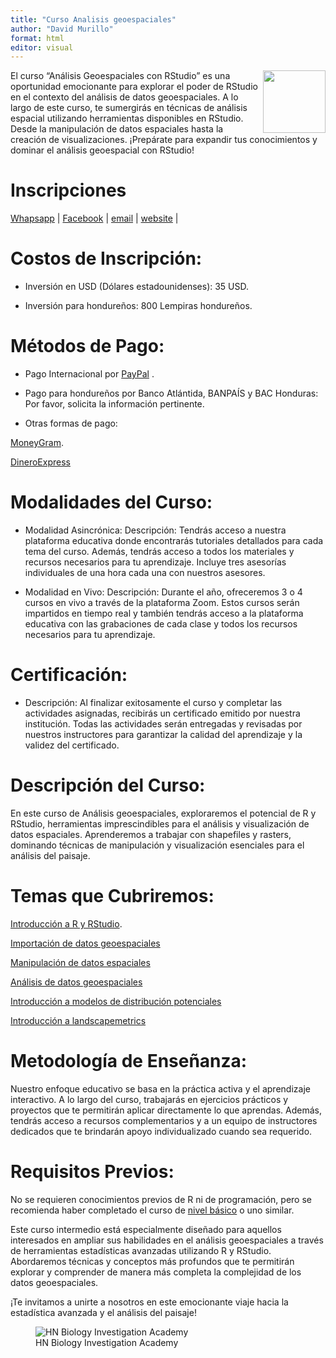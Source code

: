 ---
title: "Curso Analisis geoespaciales"
author: "David Murillo"
format: html
editor: visual
---

[<img src="HN Cursos publicidad/HN Biology Inv Circle.jpg" align="right" width="100"/>](https://www.hnbiology.org/)

El curso "Análisis Geoespaciales con RStudio" es una oportunidad emocionante para explorar el poder de RStudio en el contexto del análisis de datos geoespaciales. A lo largo de este curso, te sumergirás en técnicas de análisis espacial utilizando herramientas disponibles en RStudio. Desde la manipulación de datos espaciales hasta la creación de visualizaciones. ¡Prepárate para expandir tus conocimientos y dominar el análisis geoespacial con RStudio!

# Inscripciones

<!-- Start Badges -->

| [Whapsapp](http://wa.me/+50499549551) \| [Facebook](https://www.facebook.com/Hn.Biology.Investigation?mibextid=ZbWKwL) \| [email](admi@hnbiology.org) \| [website](https://www.hnbiology.org/) \|

<!-- End Badges -->

# Costos de Inscripción:

-   Inversión en USD (Dólares estadounidenses): 35 USD.

-   Inversión para hondureños: 800 Lempiras hondureños.

# Métodos de Pago:

-   Pago Internacional por [PayPal](https://www.paypal.com/paypalme/hnbiologyinv) .

-   Pago para hondureños por Banco Atlántida, BANPAÍS y BAC Honduras: Por favor, solicita la información pertinente.

-   Otras formas de pago:

[MoneyGram](https://www.moneygram.com/mgo/us/es/send/como-enviar-dinero/enviar-en-linea/).

[DineroExpress](https://www.dineroexpress.com/WebPortalDexDigital/)

# Modalidades del Curso:

-   Modalidad Asincrónica: Descripción: Tendrás acceso a nuestra plataforma educativa donde encontrarás tutoriales detallados para cada tema del curso. Además, tendrás acceso a todos los materiales y recursos necesarios para tu aprendizaje. Incluye tres asesorías individuales de una hora cada una con nuestros asesores.

-   Modalidad en Vivo: Descripción: Durante el año, ofreceremos 3 o 4 cursos en vivo a través de la plataforma Zoom. Estos cursos serán impartidos en tiempo real y también tendrás acceso a la plataforma educativa con las grabaciones de cada clase y todos los recursos necesarios para tu aprendizaje.

# Certificación:

-   Descripción: Al finalizar exitosamente el curso y completar las actividades asignadas, recibirás un certificado emitido por nuestra institución. Todas las actividades serán entregadas y revisadas por nuestros instructores para garantizar la calidad del aprendizaje y la validez del certificado.

# Descripción del Curso:

En este curso de Análisis geoespaciales, exploraremos el potencial de R y RStudio, herramientas imprescindibles para el análisis y visualización de datos espaciales. Aprenderemos a trabajar con shapefiles y rasters, dominando técnicas de manipulación y visualización esenciales para el análisis del paisaje. 

# Temas que Cubriremos:

[Introducción a R y RStudio](Introduccion.html).

[Importación de datos geoespaciales](EstadisticaDescriptiva.html)

[Manipulación de datos espaciales](Hipotesis.html)

[Análisis de datos geoespaciales](Anova.html)

[Introducción a modelos de distribución potenciales](ChiCuadrado.html)

[Introducción a landscapemetrics](Correlacion.html)

# Metodología de Enseñanza:

Nuestro enfoque educativo se basa en la práctica activa y el aprendizaje interactivo. A lo largo del curso, trabajarás en ejercicios prácticos y proyectos que te permitirán aplicar directamente lo que aprendas. Además, tendrás acceso a recursos complementarios y a un equipo de instructores dedicados que te brindarán apoyo individualizado cuando sea requerido.

# Requisitos Previos:

No se requieren conocimientos previos de R ni de programación, pero se recomienda haber completado el curso de [nivel básico](https://hn-biology-investigation.github.io/TemarioCursoAnalisisEstadisticoBasico/) o uno similar.

Este curso intermedio está especialmente diseñado para aquellos interesados en ampliar sus habilidades en el análisis geoespaciales a través de herramientas estadísticas avanzadas utilizando R y RStudio. Abordaremos técnicas y conceptos más profundos que te permitirán explorar y comprender de manera más completa la complejidad de los datos geoespaciales. 

¡Te invitamos a unirte a nosotros en este emocionante viaje hacia la estadística avanzada y el análisis del paisaje!

![HN Biology Investigation Academy](HN%20Cursos%20publicidad/HN%20Biology%20Inv%20large.jpg)

